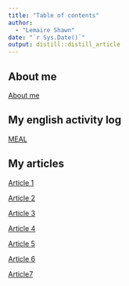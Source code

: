 ```yaml
---
title: "Table of contents"
author:
  - "Lemaire Shawn"
date: "`r Sys.Date()`"
output: distill::distill_article
---
```


## About me

[About me](https://shawnlemaire.github.io/shawn-shawn_blog/posts/about/)

## My english activity log

[MEAL](https://shawnlemaire.github.io/shawn-shawn_blog/posts/meal/)

## My articles

[Article 1](https://shawnlemaire.github.io/shawn-shawn_blog/posts/article1/)

[Article 2](https://shawnlemaire.github.io/shawn-shawn_blog/posts/article2/)

[Article 3](https://shawnlemaire.github.io/shawn-shawn_blog/posts/article3/)

[Article 4](https://shawnlemaire.github.io/shawn-shawn_blog/posts/article4/)

[Article 5](https://shawnlemaire.github.io/shawn-shawn_blog/posts/article5/)

[Article 6]()

[Article7]()

